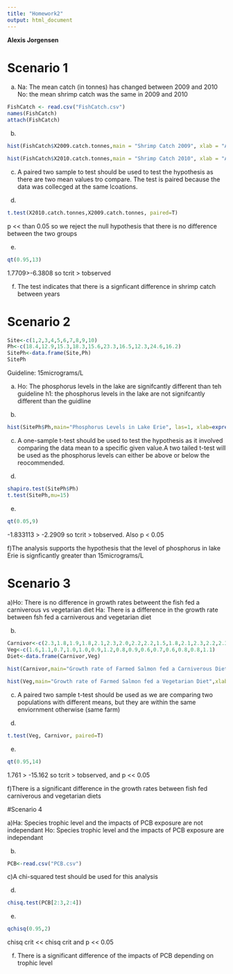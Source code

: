 ```yaml
---
title: "Homework2"
output: html_document
---
```


**Alexis Jorgensen**

# Scenario 1
a) Na: The mean catch (in tonnes) has changed between 2009 and 2010
No: the mean shrimp catch was the same in 2009 and 2010

```r
FishCatch <- read.csv("FishCatch.csv")
names(FishCatch)
attach(FishCatch)

```
b)
```r
hist(FishCatch$X2009.catch.tonnes,main = "Shrimp Catch 2009", xlab = "Annual Shrimp Catch (Tonnes)", ylab = "Number of communities surveyed", col="gold")

hist(FishCatch$X2010.catch.tonnes,main = "Shrimp Catch 2010", xlab = "Annual Shrimp Catch (Tonnes)", ylab = "Number of communities surveyed", col="orange", ylim = c(0,4))
```

c) A paired two sample to test should be used to test the hypothesis as there are two mean values tro compare. The test is paired because the data was collecged at the same lcoations.

d)
```r
t.test(X2010.catch.tonnes,X2009.catch.tonnes, paired=T)
```
p << than 0.05 so we reject the null hypothesis that there is no difference between the two groups

e)
```r
qt(0.95,13)
```
1.7709>-6.3808 so tcrit > tobserved

f) The test indicates that there is a signficant difference in shrimp catch between years

# Scenario 2

```r
Site<-c(1,2,3,4,5,6,7,8,9,10)
Ph<-c(18.4,12.9,15.3,18.3,15.6,23.3,16.5,12.3,24.6,16.2)
SitePh<-data.frame(Site,Ph)
SitePh
```
Guideline: 15micrograms/L

a) Ho: The phosphorus levels in the lake are signifcantly different than teh guideline
h1: the phosphorus levels in the lake are not signifcantly different than the guidline

b)
```r
hist(SitePh$Ph,main="Phosphorus Levels in Lake Erie", las=1, xlab=expression(paste("Phosphorus Consentration (", mu,"g/L)")), ylab= "# Sample Sites", ylim=c(0,3),col="purple")
```

c) A one-sample t-test should be used to test the hypothesis as it involved comparing the data mean to a specific given value.A two tailed t-test will be used as the phosphorus levels can either be above or below the reocommended. 

d)
```r
shapiro.test(SitePh$Ph)
t.test(SitePh,mu=15)
```


e)
```r
qt(0.05,9)
```
-1.833113 > -2.2909 so tcrit > tobserved. Also p < 0.05

f)The analysis supports the hypothesis that the level of phosphorus in lake Erie is signficantly greater than 15micrograms/L

# Scenario 3

a)Ho: There is no difference in growth rates betweent the fish fed a carniverous vs vegetarian diet
Ha: There is a difference in the growth rate between fsh fed a carniverous and vegetarian diet

b)
```r
Carnivor<-c(2.3,1.8,1.9,1.8,2.1,2.3,2.0,2.2,2.2,1.5,1.8,2.1,2.3,2.2,2.3)
Veg<-c(1.6,1.1,0.7,1.0,1.0,0.9,1.2,0.8,0.9,0.6,0.7,0.6,0.8,0.8,1.1)
Diet<-data.frame(Carnivor,Veg)

hist(Carnivor,main="Growth rate of Farmed Salmon fed a Carniverous Diet",xlab="Growth rate (%/day)", ylab="# Trials", col="darkred")

hist(Veg,main="Growth rate of Farmed Salmon fed a Vegetarian Diet",xlab="Growth rate (%/day)", ylab="# Trials", col="darkgreen")

```
c) A paired two sample t-test should be used as we are comparing two populations with different means, but they are within the same enviornment otherwise (same farm)

d) 
```r
t.test(Veg, Carnivor, paired=T)
```

e)
```r
qt(0.95,14)
```

1.761 > -15.162 so tcrit > tobserved, and p << 0.05

f)There is a significant difference in the growth rates between fish fed carniverous and vegetarian diets

#Scenario 4

a)Ha: Species trophic level and the impacts of PCB exposure are not independant
Ho: Species trophic level and the impacts of PCB exposure are independant

b)
```r
PCB<-read.csv("PCB.csv")
```

c)A chi-squared test should be used for this analysis

d)
```r
chisq.test(PCB[2:3,2:4])
```

e)
```r
qchisq(0.95,2)
```
chisq crit << chisq crit and p << 0.05

f) There is a significant difference of the impacts of PCB depending on trophic level
